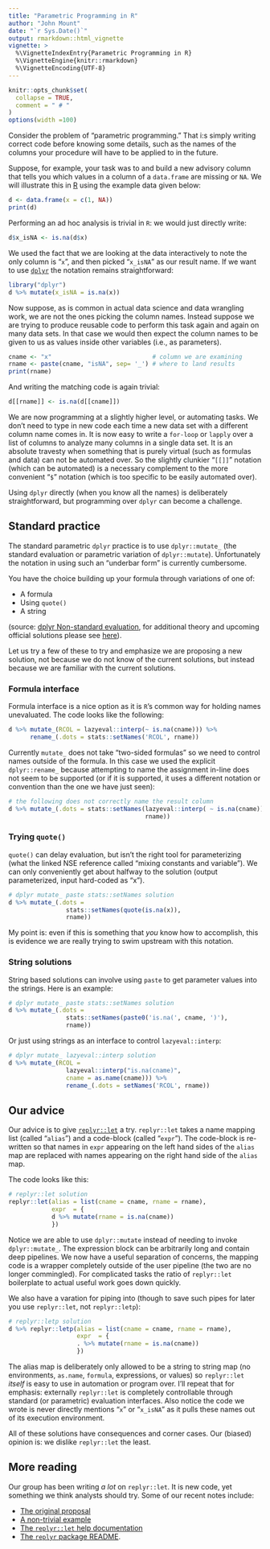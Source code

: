 ```yaml
---
title: "Parametric Programming in R"
author: "John Mount"
date: "`r Sys.Date()`"
output: rmarkdown::html_vignette
vignette: >
  %\VignetteIndexEntry{Parametric Programming in R}
  %\VignetteEngine{knitr::rmarkdown}
  %\VignetteEncoding{UTF-8}
---
```


```r
knitr::opts_chunk$set(
  collapse = TRUE,
  comment = " # "
)
options(width =100)
```

Consider the problem of "parametric programming."  That i:s simply writing correct
code before knowing some details, such as the names of the columns your
procedure will have to be applied to in the future.

Suppose, for example, your task was to and build a new advisory column that tells
you which values in a column of a `data.frame` are missing or `NA`.  We will illustrate this in [R](https://cran.r-project.org) using the example data given below:

```r
d <- data.frame(x = c(1, NA))
print(d)
```

Performing an ad hoc analysis is trivial in `R`: we would just
directly write:

```r
d$x_isNA <- is.na(d$x)
```

We used the fact that we are looking at the data interactively to note the only column is "`x`", and
then picked "`x_isNA`" as our result name.  If we want to use  [`dplyr`](https://CRAN.R-project.org/package=dplyr )
the notation remains straightforward:

```r
library("dplyr")
d %>% mutate(x_isNA = is.na(x))
```

Now suppose, as is common in actual data science and data wrangling work, we
are not the ones picking the column names.  Instead suppose we are trying to produce
reusable code to perform this task again and again on many data sets.  In that
case we would then expect the column names to be given to us as values inside
other variables (i.e., as parameters).

```r
cname <- "x"                            # column we are examining
rname <- paste(cname, "isNA", sep= '_') # where to land results
print(rname)
```

And writing the matching code is again trivial:

```r
d[[rname]] <- is.na(d[[cname]])
```

We are now programming at a slightly higher level, or automating tasks.  We don't need
to type in new code each time a new data set with a different column name comes in.  It
is now easy to write a `for-loop` or `lapply` over a list of columns to analyze many columns
in a single data set.  It is an absolute travesty when something that is purely virtual (such 
as formulas and data) can not be automated over.  So the slightly clunkier "`[[]]`" notation (which
can be automated) is a necessary complement to the more convenient "`$`" notation (which is too specific
to be easily automated over).

Using `dplyr`
directly (when you know all the names) 
is deliberately straightforward, but programming over `dplyr` can  become a challenge.

## Standard practice

The standard parametric `dplyr` practice is to use `dplyr::mutate_` (the standard 
evaluation or parametric variation of `dplyr::mutate`). Unfortunately 
the notation in using such an "underbar form" is currently cumbersome.

You have the choice building up your formula through variations of
one of:

 * A formula
 * Using `quote()`
 * A string
 
(source: [dplyr Non-standard evaluation](https://cran.r-project.org/web/packages/dplyr/vignettes/nse.html), for additional theory and upcoming official solutions please see [here](https://rpubs.com/hadley/lazyeval)).

Let us try a few of these to try and emphasize we are proposing a new solution, not because
we do not know of the current solutions, but instead because we are familiar with the current solutions.

### Formula interface

Formula interface is a nice option as it is `R`'s common way for holding names
unevaluated.  The code looks like the following:
 
```r
d %>% mutate_(RCOL = lazyeval::interp(~ is.na(cname))) %>%
      rename_(.dots = stats::setNames('RCOL', rname))
```

Currently `mutate_` does not take "two-sided formulas" so we need to control
names outside of the formula.
In this case we used the explicit `dplyr::rename_` because attempting to name the
assignment in-line does not seem to be supported (or if it is supported, it uses 
a different notation or convention than the one we have just seen):

```r
# the following does not correctly name the result column
d %>% mutate_(.dots = stats::setNames(lazyeval::interp( ~ is.na(cname)),
                                      rname))
```

### Trying `quote()`

`quote()` can delay evaluation, but isn't the right tool for parameterizing
(what the linked NSE reference called "mixing constants and variable").  We
can only conveniently get about halfway to the solution (output parameterized,
input hard-coded as "x").

```r
# dplyr mutate_ paste stats::setNames solution
d %>% mutate_(.dots =
                stats::setNames(quote(is.na(x)),
                rname))
```

My point is: even if this is something that *you* know how to accomplish, 
this is evidence we are really trying to swim upstream with this notation.

### String solutions 

String based solutions can involve using `paste` to get parameter values
into the strings.  Here is an example:

```r
# dplyr mutate_ paste stats::setNames solution
d %>% mutate_(.dots =
                stats::setNames(paste0('is.na(', cname, ')'),
                rname))
```

Or just using strings as an interface to control `lazyeval::interp`:

```r
# dplyr mutate_ lazyeval::interp solution
d %>% mutate_(RCOL =
                lazyeval::interp("is.na(cname)",
                cname = as.name(cname))) %>%
                rename_(.dots = setNames('RCOL', rname))
```

## Our advice

Our advice is to give [`replyr::let`](https://github.com/WinVector/replyr) a try.
`replyr::let` takes a name mapping list (called "`alias`") and a code-block (called "`expr`").
The code-block is re-written so that names in `expr` appearing on the left hand sides
of the `alias` map are replaced with names appearing on the right hand side of the `alias` map.

The code looks like this:

```r
# replyr::let solution
replyr::let(alias = list(cname = cname, rname = rname),
            expr  = {
            d %>% mutate(rname = is.na(cname))
            })
```

Notice we are able to use `dplyr::mutate` instead of needing to invoke `dplyr::mutate_`.
The expression block can be arbitrarily long and contain deep pipelines.  We now have
a useful separation of concerns, the mapping code is a wrapper completely outside of the user
pipeline (the two are no longer commingled). For complicated
tasks the ratio of `replyr::let` boilerplate to actual useful work goes down quickly.

We also have a varation for piping into (though to save such pipes for later you use 
`replyr::let`, not `replyr::letp`):

```r
# replyr::letp solution
d %>% replyr::letp(alias = list(cname = cname, rname = rname),
                   expr  = {
                   . %>% mutate(rname = is.na(cname))
                   })
```

The alias map is deliberately only allowed to be a string to string map (no environments, `as.name`, `formula`, expressions, or values) so `replyr::let` *itself* is easy to use in automation or program over. 
I'll repeat that for emphasis: externally `replyr::let` is completely controllable through standard
(or parametric) evaluation interfaces.
Also notice the code we wrote is never directly mentions "`x`" or "`x_isNA`" as it pulls these names out of its execution environment.

All of these solutions have consequences and corner cases.  Our (biased) opinion is: we dislike `replyr::let` the least.

## More reading

Our group has been writing *a lot* on `replyr::let`.  It is new code, yet something we think analysts should try.  Some of our recent notes include:

 * [The original proposal](http://www.win-vector.com/blog/2016/12/parametric-variable-names-and-dplyr/)
 * [A non-trivial example](http://www.win-vector.com/blog/2016/12/using-replyrlet-to-parameterize-dplyr-expressions/)
 * [The `replyr::let` help documentation](http://www.win-vector.com/blog/2016/12/helplet-packagereplyr/)
 * [The `replyr` package README](https://github.com/WinVector/replyr/blob/master/README.md).
